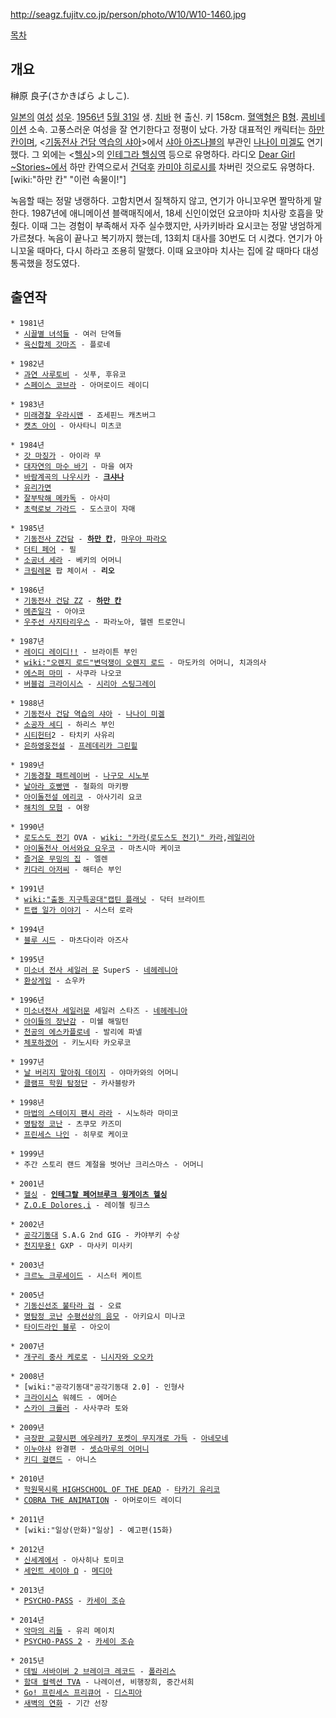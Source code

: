 http://seagz.fujitv.co.jp/person/photo/W10/W10-1460.jpg

[[목차]]
== 개요 ==
榊原 良子(さかきばら よしこ).

[[일본]]의 [[여성]] [[성우]]. [[1956년]] [[5월 31일]] 생. [[치바]] 현 출신. 키 158cm. [[혈액형]]은 [[B형]]. [[콤비네이션]] 소속. 고풍스러운 여성을 잘 연기한다고 정평이 났다. 가장 대표적인 캐릭터는 [[하만 칸]]이며, <[[기동전사 건담 역습의 샤아]]>에서 [[샤아 아즈나블]]의 부관인 [[나나이 미겔]]도 연기했다. 그 외에는 <[[헬싱]]>의 [[인테그라 헬싱]]역 등으로 유명하다. 라디오 [[Dear Girl ~Stories~]]에서 하만 칸역으로서 [[건덕후]] [[카미야 히로시]]를 차버린 것으로도 유명하다. [wiki:"하만 칸" "이런 속물이!"]

녹음할 때는 정말 냉랭하다. 고함치면서 질책하지 않고, 연기가 아니꼬우면 짤막하게 말한다. 1987년에 애니메이션 블랙매직에서, 18세 신인이었던 요코야마 치사랑 호흡을 맞췄다. 이때 그는 경험이 부족해서 자주 실수했지만, 사카키바라 요시코는 정말 냉엄하게 가르쳤다. 녹음이 끝나고 복기까지 했는데, 13회치 대사를 30번도 더 시켰다. 연기가 아니꼬울 때마다, 다시 하라고 조용히 말했다. 이때 요코야마 치사는 집에 갈 때마다 대성통곡했을 정도였다.
== 출연작 ==
 * 1981년
  * [[시끌별 녀석들]] - 여러 단역들
  * [[육신합체 갓마즈]] - 플로네

 * 1982년
  * [[과연 사루토비]] - 싯푸, 후유코
  * [[스페이스 코브라]] - 아머로이드 레이디

 * 1983년
  * [[미래경찰 우라시맨]] - 죠세핀느 캐츠버그
  * [[캣츠 아이]] - 아사타니 미츠코

 * 1984년
  * [[갓 마징가]] - 아이라 무
  * [[대자연의 마수 바기]] - 마을 여자
  * [[바람계곡의 나우시카]] - '''[[크샤나]]'''
  * [[유리가면]]
  * [[잘부탁해 메카독]] - 아사미
  * [[초력로보 가라드]] - 도스코이 자매

 * 1985년
  * [[기동전사 Z건담]] - '''[[하만 칸]]''', [[마우아 파라오]]
  * [[더티 페어]] - 필
  * [[소공녀 세라]] - 베키의 어머니
  * [[크림레몬]] 팝 체이서 - '''리오'''

 * 1986년
  * [[기동전사 건담 ZZ]] - '''[[하만 칸]]'''
  * [[메존일각]] - 아야코
  * [[우주선 사지타리우스]] - 파라노아, 헬렌 트로얀니

 * 1987년 
  * [[레이디 레이디!!]] - 브라이튼 부인
  * [[wiki:"오렌지 로드"변덕쟁이 오렌지 로드]] - 마도카의 어머니, 치과의사
  * [[에스퍼 마미]] - 사쿠라 나오코
  * [[버블검 크라이시스]] - [[시리아 스팅그레이]]

 * 1988년
  * [[기동전사 건담 역습의 샤아]] - [[나나이 미겔]]
  * [[소공자 세디]] - 하리스 부인
  * [[시티헌터]]2 - 타치키 사유리
  * [[은하영웅전설]] - [[프레데리카 그린힐]]

 * 1989년 
  * [[기동경찰 패트레이버]] - [[나구모 시노부]]
  * [[날아라 호빵맨]] - 철화의 마키쨩
  * [[아이돌전설 에리코]] - 아사기리 요코
  * [[해치의 모험]] - 여왕

 * 1990년
  * [[로도스도 전기]] OVA - [[wiki: "카라(로도스도 전기)" 카라]],[[레일리아]]
  * [[아이돌천사 어서와요 요우코]] - 마츠시마 케이코
  * [[즐거운 무밍의 집]] - 엘렌
  * [[키다리 아저씨]] - 해터슨 부인

 * 1991년
  * [[wiki:"출동 지구특공대"캡틴 플래닛]] - 닥터 브라이트
  * [[트랩 일가 이야기]] - 시스터 로라

 * 1994년
  * [[블루 시드]] - 마츠다이라 아즈사

 * 1995년
  * [[미소녀 전사 세일러 문]] SuperS - [[네헤레니아]]
  * [[환상게임]] - 쇼우카

 * 1996년
  * [[미소녀전사 세일러문]] 세일러 스타즈 - [[네헤레니아]]
  * [[아이들의 장난감]] - 미쉘 해밀턴
  * [[천공의 에스카플로네]] - 발리에 파넬
  * [[체포하겠어]] - 키노시타 카오루코

 * 1997년
  * [[날 버리지 말아줘 데이지]] - 야마카와의 어머니
  * [[클램프 학원 탐정단]] - 카사블랑카

 * 1998년
  * [[마법의 스테이지 팬시 라라]] - 시노하라 마미코
  * [[명탐정 코난]] - 츠쿠모 카즈미
  * [[프린세스 나인]] - 히무로 케이코

 * 1999년
  * 주간 스토리 랜드 계절을 벗어난 크리스마스 - 어머니

 * 2001년
  * [[헬싱]] - '''[[인테그랄 페어브루크 윙게이츠 헬싱]]'''
  * [[Z.O.E Dolores,i]] - 레이첼 링크스

 * 2002년
  * [[공각기동대]] S.A.G 2nd GIG - 카야부키 수상
  * [[천지무용!]] GXP - 마사키 미사키

 * 2003년
  * [[크르노 크루세이드]] - 시스터 케이트

 * 2005년
  * [[기동신선조 불타라 검]] - 오료
  * [[명탐정 코난]] [[수평선상의 음모]] - 아키요시 미나코
  * [[타이드라인 블루]] - 아오이

 * 2007년
  * [[개구리 중사 케로로]] - [[니시자와 오오카]]

 * 2008년
  * [wiki:"공각기동대"공각기동대 2.0] - 인형사
  * [[크라이시스]] 워헤드 - 에머슨
  * [[스카이 크롤러]] - 사사쿠라 토와

 * 2009년
  * [[극장판 교향시편 에우레카7 포켓이 무지개로 가득]] - [[아네모네]]
  * [[이누야샤]] 완결편 - [[셋쇼마루의 어머니]]
  * [[키디 걸랜드]] - 아니스

 * 2010년
  * [[학원묵시록 HIGHSCHOOL OF THE DEAD]] - [[타카기 유리코]]
  * [[COBRA THE ANIMATION]] - 아머로이드 레이디

 * 2011년
  * [wiki:"일상(만화)"일상] - 예고편(15화)

 * 2012년
  * [[신세계에서]] - 아사히나 토미코
  * [[세인트 세이야 Ω]] - [[메디아(세인트 세이야 Ω)|메디아]]

 * 2013년
  * [[PSYCHO-PASS]] - [[카세이 조슈]]

 * 2014년
  * [[악마의 리들]] - 유리 메이치
  * [[PSYCHO-PASS 2]] - [[카세이 조슈]]

 * 2015년
  * [[데빌 서바이버 2|데빌 서바이버 2 브레이크 레코드]] - [[폴라리스(데빌 서바이버 2)|폴라리스]]
  * [[함대 컬렉션/애니메이션|함대 컬렉션 TVA]] - 나레이션, 비행장희, 중간서희
  * [[Go! 프린세스 프리큐어]] - [[디스피아]]
  * [[새벽의 연화]] - 기간 선장
